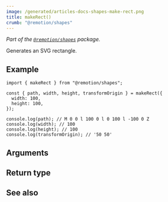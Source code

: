 ```yaml
---
image: /generated/articles-docs-shapes-make-rect.png
title: makeRect()
crumb: "@remotion/shapes"
---
```



_Part of the [`@remotion/shapes`](/docs/shapes) package._

Generates an SVG rectangle.

## Example

```tsx twoslash title="rect.ts"
import { makeRect } from "@remotion/shapes";

const { path, width, height, transformOrigin } = makeRect({
  width: 100,
  height: 100,
});

console.log(path); // M 0 0 l 100 0 l 0 100 l -100 0 Z
console.log(width); // 100
console.log(height); // 100
console.log(transformOrigin); // '50 50'
```

## Arguments

<ShapeOptions shape="rect"/>

## Return type

<MakeShapeReturnType shape="rect"/>

## See also

<MakeShapeSeeAlso shape="rect"/>

